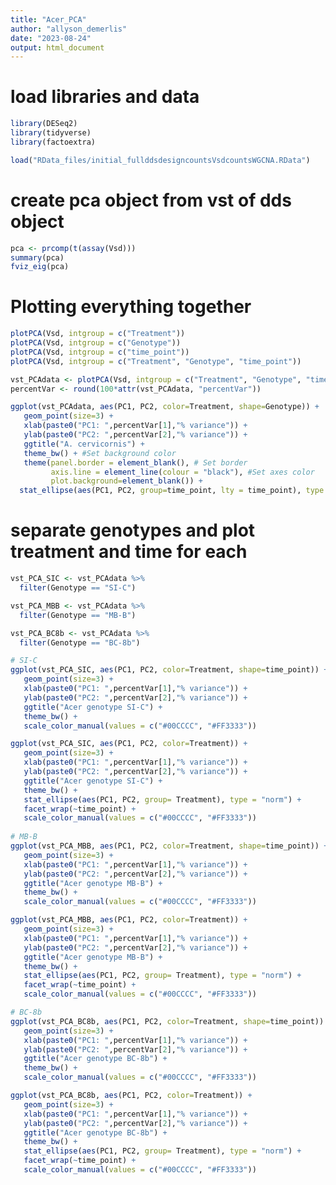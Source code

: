 ```yaml
---
title: "Acer_PCA"
author: "allyson_demerlis"
date: "2023-08-24"
output: html_document
---
```


# load libraries and data
```r
library(DESeq2)
library(tidyverse)
library(factoextra)

load("RData_files/initial_fullddsdesigncountsVsdcountsWGCNA.RData")
```

# create pca object from vst of dds object
```r
pca <- prcomp(t(assay(Vsd)))
summary(pca)
fviz_eig(pca)
```


# Plotting everything together
```r
plotPCA(Vsd, intgroup = c("Treatment"))
plotPCA(Vsd, intgroup = c("Genotype"))
plotPCA(Vsd, intgroup = c("time_point"))
plotPCA(Vsd, intgroup = c("Treatment", "Genotype", "time_point"))

vst_PCAdata <- plotPCA(Vsd, intgroup = c("Treatment", "Genotype", "time_point"), returnData = TRUE)
percentVar <- round(100*attr(vst_PCAdata, "percentVar")) 

ggplot(vst_PCAdata, aes(PC1, PC2, color=Treatment, shape=Genotype)) + 
   geom_point(size=3) +
   xlab(paste0("PC1: ",percentVar[1],"% variance")) +
   ylab(paste0("PC2: ",percentVar[2],"% variance")) +
   ggtitle("A. cervicornis") +
   theme_bw() + #Set background color
   theme(panel.border = element_blank(), # Set border
         axis.line = element_line(colour = "black"), #Set axes color
         plot.background=element_blank()) + 
  stat_ellipse(aes(PC1, PC2, group=time_point, lty = time_point), type = "norm")
```

# separate genotypes and plot treatment and time for each
```r
vst_PCA_SIC <- vst_PCAdata %>% 
  filter(Genotype == "SI-C")

vst_PCA_MBB <- vst_PCAdata %>% 
  filter(Genotype == "MB-B")

vst_PCA_BC8b <- vst_PCAdata %>% 
  filter(Genotype == "BC-8b")

# SI-C 
ggplot(vst_PCA_SIC, aes(PC1, PC2, color=Treatment, shape=time_point)) + 
   geom_point(size=3) +
   xlab(paste0("PC1: ",percentVar[1],"% variance")) +
   ylab(paste0("PC2: ",percentVar[2],"% variance")) +
   ggtitle("Acer genotype SI-C") +
   theme_bw() + 
   scale_color_manual(values = c("#00CCCC", "#FF3333"))

ggplot(vst_PCA_SIC, aes(PC1, PC2, color=Treatment)) + 
   geom_point(size=3) +
   xlab(paste0("PC1: ",percentVar[1],"% variance")) +
   ylab(paste0("PC2: ",percentVar[2],"% variance")) +
   ggtitle("Acer genotype SI-C") +
   theme_bw() + 
   stat_ellipse(aes(PC1, PC2, group= Treatment), type = "norm") +
   facet_wrap(~time_point) +
   scale_color_manual(values = c("#00CCCC", "#FF3333"))
  
# MB-B
ggplot(vst_PCA_MBB, aes(PC1, PC2, color=Treatment, shape=time_point)) + 
   geom_point(size=3) +
   xlab(paste0("PC1: ",percentVar[1],"% variance")) +
   ylab(paste0("PC2: ",percentVar[2],"% variance")) +
   ggtitle("Acer genotype MB-B") +
   theme_bw() + 
   scale_color_manual(values = c("#00CCCC", "#FF3333"))

ggplot(vst_PCA_MBB, aes(PC1, PC2, color=Treatment)) + 
   geom_point(size=3) +
   xlab(paste0("PC1: ",percentVar[1],"% variance")) +
   ylab(paste0("PC2: ",percentVar[2],"% variance")) +
   ggtitle("Acer genotype MB-B") +
   theme_bw() + 
   stat_ellipse(aes(PC1, PC2, group= Treatment), type = "norm") +
   facet_wrap(~time_point) +
   scale_color_manual(values = c("#00CCCC", "#FF3333"))

# BC-8b
ggplot(vst_PCA_BC8b, aes(PC1, PC2, color=Treatment, shape=time_point)) + 
   geom_point(size=3) +
   xlab(paste0("PC1: ",percentVar[1],"% variance")) +
   ylab(paste0("PC2: ",percentVar[2],"% variance")) +
   ggtitle("Acer genotype BC-8b") +
   theme_bw() + 
   scale_color_manual(values = c("#00CCCC", "#FF3333"))

ggplot(vst_PCA_BC8b, aes(PC1, PC2, color=Treatment)) + 
   geom_point(size=3) +
   xlab(paste0("PC1: ",percentVar[1],"% variance")) +
   ylab(paste0("PC2: ",percentVar[2],"% variance")) +
   ggtitle("Acer genotype BC-8b") +
   theme_bw() + 
   stat_ellipse(aes(PC1, PC2, group= Treatment), type = "norm") +
   facet_wrap(~time_point) +
   scale_color_manual(values = c("#00CCCC", "#FF3333"))

  
```

